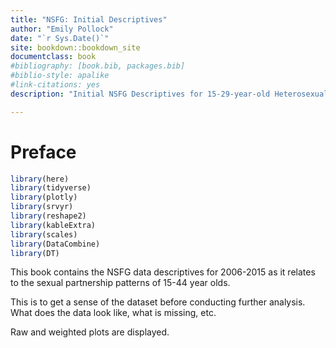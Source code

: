 ```yaml
--- 
title: "NSFG: Initial Descriptives"
author: "Emily Pollock"
date: "`r Sys.Date()`"
site: bookdown::bookdown_site
documentclass: book
#bibliography: [book.bib, packages.bib]
#biblio-style: apalike
#link-citations: yes
description: "Initial NSFG Descriptives for 15-29-year-old Heterosexuals"

---
```


# Preface

```r
library(here)
library(tidyverse)
library(plotly)
library(srvyr)
library(reshape2)
library(kableExtra)
library(scales)
library(DataCombine)
library(DT)
```

This book contains the NSFG data descriptives for 2006-2015 as it relates to the sexual partnership patterns of 15-44 year olds. 

This is to get a sense of the dataset before conducting further analysis. What does the data look like, what is missing, etc. 

Raw and weighted plots are displayed.  



